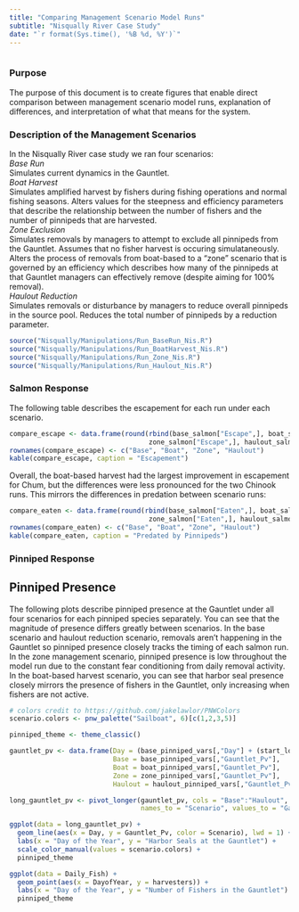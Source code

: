 ```yaml
---
title: "Comparing Management Scenario Model Runs"
subtitle: "Nisqually River Case Study"
date: "`r format(Sys.time(), '%B %d, %Y')`"
---
```


```r

```


### Purpose

The purpose of this document is to create figures that enable direct comparison between management scenario model runs, explanation of differences, and interpretation of what that means for the system. 

### Description of the Management Scenarios

In the Nisqually River case study we ran four scenarios:  
*Base Run*  
Simulates current dynamics in the Gauntlet.  
*Boat Harvest*  
Simulates amplified harvest by fishers during fishing operations and normal fishing seasons. Alters values for the steepness and efficiency parameters that describe the relationship between the number of fishers and the number of pinnipeds that are harvested.  
*Zone Exclusion*  
Simulates removals by managers to attempt to exclude all pinnipeds from the Gauntlet. Assumes that no fisher harvest is occuring simulataneously. Alters the process of removals from boat-based to a "zone" scenario that is governed by an efficiency which describes how many of the pinnipeds at that Gauntlet managers can effectively remove (despite aiming for 100% removal).  
*Haulout Reduction*  
Simulates removals or disturbance by managers to reduce overall pinnipeds in the source pool. Reduces the total number of pinnipeds by a reduction parameter.  

```r
source("Nisqually/Manipulations/Run_BaseRun_Nis.R")
source("Nisqually/Manipulations/Run_BoatHarvest_Nis.R")
source("Nisqually/Manipulations/Run_Zone_Nis.R")
source("Nisqually/Manipulations/Run_Haulout_Nis.R")
```


### Salmon Response

The following table describes the escapement for each run under each scenario.

```r
compare_escape <- data.frame(round(rbind(base_salmon["Escape",], boat_salmon["Escape",],
                                   zone_salmon["Escape",], haulout_salmon["Escape",])))
rownames(compare_escape) <- c("Base", "Boat", "Zone", "Haulout")
kable(compare_escape, caption = "Escapement")
```

Overall, the boat-based harvest had the largest improvement in escapement for Chum, but the differences were less pronounced for the two Chinook runs. This mirrors the differences in predation between scenario runs:

```r
compare_eaten <- data.frame(round(rbind(base_salmon["Eaten",], boat_salmon["Eaten",],
                                   zone_salmon["Eaten",], haulout_salmon["Eaten",])))
rownames(compare_eaten) <- c("Base", "Boat", "Zone", "Haulout")
kable(compare_eaten, caption = "Predated by Pinnipeds")
```

### Pinniped Response

## Pinniped Presence

The following plots describe pinniped presence at the Gauntlet under all four scenarios for each pinniped species separately. You can see that the magnitude of presence differs greatly between scenarios. In the base scenario and haulout reduction scenario, removals aren't happening in the Gauntlet so pinniped presence closely tracks the timing of each salmon run. In the zone management scenario, pinniped presence is low throughout the model run due to the constant fear conditioning from daily removal activity. In the boat-based harvest scenario, you can see that harbor seal presence closely mirrors the presence of fishers in the Gauntlet, only increasing when fishers are not active.

```r
# colors credit to https://github.com/jakelawlor/PNWColors
scenario.colors <- pnw_palette("Sailboat", 6)[c(1,2,3,5)]

pinniped_theme <- theme_classic()
```


```r
gauntlet_pv <- data.frame(Day = (base_pinniped_vars[,"Day"] + (start_loop-1)),
                          Base = base_pinniped_vars[,"Gauntlet_Pv"],
                          Boat = boat_pinniped_vars[,"Gauntlet_Pv"],
                          Zone = zone_pinniped_vars[,"Gauntlet_Pv"], 
                          Haulout = haulout_pinniped_vars[,"Gauntlet_Pv"])

long_gauntlet_pv <- pivot_longer(gauntlet_pv, cols = "Base":"Haulout",
                                 names_to = "Scenario", values_to = "Gauntlet_Pv")

ggplot(data = long_gauntlet_pv) +
  geom_line(aes(x = Day, y = Gauntlet_Pv, color = Scenario), lwd = 1) + 
  labs(x = "Day of the Year", y = "Harbor Seals at the Gauntlet") +
  scale_color_manual(values = scenario.colors) + 
  pinniped_theme

ggplot(data = Daily_Fish) + 
  geom_point(aes(x = DayofYear, y = harvesters)) + 
  labs(x = "Day of the Year", y = "Number of Fishers in the Gauntlet") +
  pinniped_theme

```

